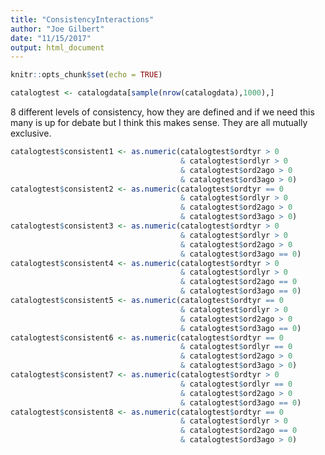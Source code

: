 ```yaml
---
title: "ConsistencyInteractions"
author: "Joe Gilbert"
date: "11/15/2017"
output: html_document
---
```


```r
knitr::opts_chunk$set(echo = TRUE)
```

```r
catalogtest <- catalogdata[sample(nrow(catalogdata),1000),]
```

8 different levels of consistency, how they are defined and if we need this many is up for debate but I think this makes sense. They are all mutually exclusive.
```r
catalogtest$consistent1 <- as.numeric(catalogtest$ordtyr > 0 
                                      & catalogtest$ordlyr > 0
                                      & catalogtest$ord2ago > 0
                                      & catalogtest$ord3ago > 0)
catalogtest$consistent2 <- as.numeric(catalogtest$ordtyr == 0 
                                      & catalogtest$ordlyr > 0
                                      & catalogtest$ord2ago > 0
                                      & catalogtest$ord3ago > 0)
catalogtest$consistent3 <- as.numeric(catalogtest$ordtyr > 0 
                                      & catalogtest$ordlyr > 0
                                      & catalogtest$ord2ago > 0
                                      & catalogtest$ord3ago == 0)
catalogtest$consistent4 <- as.numeric(catalogtest$ordtyr > 0 
                                      & catalogtest$ordlyr > 0
                                      & catalogtest$ord2ago == 0
                                      & catalogtest$ord3ago == 0)
catalogtest$consistent5 <- as.numeric(catalogtest$ordtyr == 0 
                                      & catalogtest$ordlyr > 0
                                      & catalogtest$ord2ago > 0
                                      & catalogtest$ord3ago == 0)
catalogtest$consistent6 <- as.numeric(catalogtest$ordtyr == 0 
                                      & catalogtest$ordlyr == 0
                                      & catalogtest$ord2ago > 0
                                      & catalogtest$ord3ago > 0)
catalogtest$consistent7 <- as.numeric(catalogtest$ordtyr > 0 
                                      & catalogtest$ordlyr == 0
                                      & catalogtest$ord2ago > 0
                                      & catalogtest$ord3ago == 0)
catalogtest$consistent8 <- as.numeric(catalogtest$ordtyr == 0 
                                      & catalogtest$ordlyr > 0
                                      & catalogtest$ord2ago == 0
                                      & catalogtest$ord3ago > 0)
```

